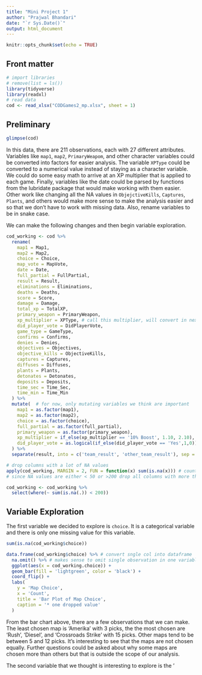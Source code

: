 ```yaml
---
title: "Mini Project 1"
author: "Prajwal Bhandari"
date: "`r Sys.Date()`"
output: html_document
---
```


```r
knitr::opts_chunk$set(echo = TRUE)
```


## Front matter
```r
# import libraries
# remove(list = ls())
library(tidyverse)
library(readxl)
# read data
cod <- read_xlsx("CODGames2_mp.xlsx", sheet = 1)
```


## Preliminary 
```r
glimpse(cod)
```

In this data, there are 211 observations, each with 27 different attributes. Variables like `map1`, `map2`, `PrimaryWeapom`, and other character variables could be converted into factors for easier analysis. The variable `XPType` could be converted to a numerical value instead of staying as a character variable. We could do some easy math to arrive at an XP multiplier that is applied to each game. Finally, variables like the date could be parsed by functions from the lubridate package that would make working with them easier. Other work like changing all the NA values in `ObjejctiveKills`, `Captures`, `Plants`, and others would make more sense to make the analysis easier and so that we don't have to work with missing data. Also, rename variables to be in snake case. 

We can make the following changes and then begin variable exploration. 
```r
cod_working <- cod %>%
  rename(
    map1 = Map1,
    map2 = Map2,
    choice = Choice,
    map_vote = MapVote,
    date = Date,
    full_partial = FullPartial,
    result = Result,
    eliminations = Eliminations,
    deaths = Deaths,
    score = Score,
    damage = Damage,
    total_xp = TotalXP,
    primary_weapon = PrimaryWeapon,
    xp_multiplier = XPType, # call this multiplier, will convert in next command
    did_player_vote = DidPlayerVote,
    game_type = GameType,
    confirms = Confirms,
    denies = Denies,
    objectives = Objectives,
    objective_kills = ObjectiveKills,
    captures = Captures,
    diffuses = Diffuses,
    plants = Plants,
    detonates = Detonates,
    deposits = Deposits,
    time_sec = Time_Sec,
    time_min = Time_Min
  ) %>%
  mutate(  # for now, only mutating variables we think are important
    map1 = as.factor(map1), 
    map2 = as.factor(map2),
    choice = as.factor(choice),
    full_partial = as.factor(full_partial),
    primary_weapon = as.factor(primary_weapon),
    xp_multiplier = if_else(xp_multiplier == '10% Boost', 1.10, 2.10),
    did_player_vote = as.logical(if_else(did_player_vote == 'Yes',1,0)),
  ) %>%
  separate(result, into = c('team_result', 'other_team_result'), sep = '-', extra = 'merge', convert = TRUE) 

# drop columns with a lot of NA values
apply(cod_working, MARGIN = 2, FUN = function(x) sum(is.na(x))) # counts total NA in columns
# since NA values are either < 50 or >200 drop all columns with more than 200 NA values

cod_working <- cod_working %>%
  select(where(~ sum(is.na(.)) < 200))

```




## Variable Exploration 

The first variable we decided to explore is `choice`. It is a categorical variable and there is only one missing value for this variable.


```r
sum(is.na(cod_working$choice))
```

```r
data.frame(cod_working$choice) %>% # convert sngle col into dataframe
  na.omit() %>% # makes sense to omit single observation in one variable
  ggplot(aes(x = cod_working.choice)) +
  geom_bar(fill = 'lightgreen', color = 'black') +
  coord_flip() +
  labs(
    y = 'Map Choice',
    x = 'Count', 
    title = 'Bar Plot of Map Choice',
    caption = '* one dropped value'
  )
```

From the bar chart above, there are a few observations that we can make. The least chosen map is 'Amerika' with 3 picks, the the most chosen are 'Rush', 'Diesel', and 'Crossroads Strike' with 15 picks. Other maps tend to be between 5 and 12 picks. It's interesting to see that the maps are not chosen equally. Further questions could be asked about why some maps are chosen more than others but that is outside the scope of our analysis. 

The second variable that we thought is interesting to explore is the '